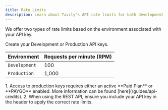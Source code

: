 ```yaml
---
title: Rate Limits
description: Learn about Tavily's API rate limits for both development and production environments.
---
```


We offer two types of rate limits based on the environment associated with your API key.

<Card icon="key" href="https://app.tavily.com" title="Get your API key" horizontal>
  Create your Development or Production API keys.
</Card>

| Environment | Requests per minute (RPM) |
|-------------|---------------------------|
| `Development` | 100 |
| `Production` | 1,000 |

<Callout kind="tip">
  1. Access to production keys requires either an active **Paid Plan** or **PAYGO** enabled. More information can be found [here](/guides/api-credits).
  2. When using the REST API, ensure you include your API key in the header to apply the correct rate limits.
</Callout>


